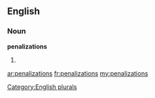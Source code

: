 ==English==

===Noun===
'''penalizations'''

# {{plural of|[[penalization]]}}

[[Category:English plurals]]

[[ar:penalizations]]
[[fr:penalizations]]
[[my:penalizations]]
